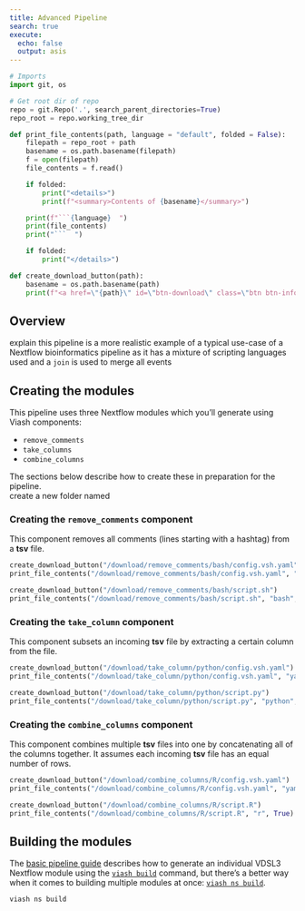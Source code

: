 ```yaml
---
title: Advanced Pipeline
search: true
execute:
  echo: false
  output: asis
---
```


```python
# Imports
import git, os

# Get root dir of repo
repo = git.Repo('.', search_parent_directories=True)
repo_root = repo.working_tree_dir

def print_file_contents(path, language = "default", folded = False):
    filepath = repo_root + path
    basename = os.path.basename(filepath)
    f = open(filepath)
    file_contents = f.read()

    if folded:
        print("<details>")
        print(f"<summary>Contents of {basename}</summary>")

    print(f"```{language}  ")
    print(file_contents)
    print("```  ")

    if folded:
        print("</details>")

def create_download_button(path):
    basename = os.path.basename(path)
    print(f"<a href=\"{path}\" id=\"btn-download\" class=\"btn btn-info btn-md\" role=\"button\" download>Download {basename}</a>  ")
```




## Overview

explain this pipeline is a more realistic example of a typical use-case of a Nextflow bioinformatics pipeline as it has a mixture of scripting languages used and a `join` is used to merge all events  

## Creating the modules

This pipeline uses three Nextflow modules which you'll generate using Viash components:

- `remove_comments`
- `take_columns`
- `combine_columns`

The sections below describe how to create these in preparation for the pipeline.  
create a new folder named 

### Creating the `remove_comments` component

This component removes all comments (lines starting with a hashtag) from a **tsv** file.

```python
create_download_button("/download/remove_comments/bash/config.vsh.yaml")
print_file_contents("/download/remove_comments/bash/config.vsh.yaml", "yaml", True)
```


```python
create_download_button("/download/remove_comments/bash/script.sh")
print_file_contents("/download/remove_comments/bash/script.sh", "bash", True)
```

### Creating the `take_column` component

This component subsets an incoming **tsv** file by extracting a certain column from the file. 

```python
create_download_button("/download/take_column/python/config.vsh.yaml")
print_file_contents("/download/take_column/python/config.vsh.yaml", "yaml", True)
```


```python
create_download_button("/download/take_column/python/script.py")
print_file_contents("/download/take_column/python/script.py", "python", True)
```


### Creating the `combine_columns` component

This component combines multiple **tsv** files into one by concatenating all of the columns together. It assumes each incoming **tsv** file has an equal number of rows.

```python
create_download_button("/download/combine_columns/R/config.vsh.yaml")
print_file_contents("/download/combine_columns/R/config.vsh.yaml", "yaml", True)
```


```python
create_download_button("/download/combine_columns/R/script.R")
print_file_contents("/download/combine_columns/R/script.R", "r", True)
```


## Building the modules

The [basic pipeline guide](#) describes how to generate an individual VDSL3 Nextflow module using the [`viash build`](#) command, but there's a better way when it comes to building multiple modules at once: [`viash ns build`](#).  

```bash
viash ns build
```